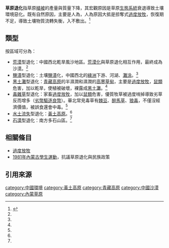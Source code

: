 {{Globalize/Mainland China|time=2020-09-01}}

'''草原退化'''指草原[[植被|植被]]的產量與質量下降，其宏觀原因是草原[[生態系統|生態系統]]衰退導致土壤環境惡化。既有自然原因，主要是人為，人為原因大抵是掠奪式[[過度放牧|過度放牧]]，恢復期不足，導致土壤物質流轉失衡，入不敷出。<ref name="2000张">{{cite journal|title=无声的危机——荒漠化与草原退化|journal=《草业科学》|date=2000|issue=2|author=张自和|url=http://www.cqvip.com/qk/96070x/200002/4191048.html}}</ref>

==類型==
按區域可分為：
*[[荒漠|荒漠]]型退化：中國西北乾旱風沙地區。[[荒漠化|荒漠化]]與草原退化相互作用，最終成為沙漠。<ref name="2000张"/>
*[[鹽漬|鹽漬]]型退化：土壤[[鹽漬|鹽漬]]化，中國西北的[[綠洲|綠洲]]下游、河湖、[[灘涂|灘涂]]。<ref name="2000张"/>
*[[黑土灘|黑土灘]]型退化：[[青藏高原|青藏高原]]的半濕潤和濕潤的[[高寒草甸|高寒草甸]]，主要是[[過度放牧|過度放牧]]，[[鼠類|鼠類]]危害，加以乾旱，使植被破壞，裸露成[[黑土灘|黑土灘]]。<ref name="2000张"/>
*[[毒草|毒雜草]]型退化：家畜[[過度放牧|過度放牧]]，加以[[鼠類|鼠類]]危害，優質牧草被過度啃掉導致劣草反而增多（[[劣幣驅逐良幣|劣幣驅逐良幣]]）。華北常見毒草有[[棘豆|棘豆]]、[[醉馬草|醉馬草]]、[[狼毒|狼毒]]，不僅沒經濟價值，被誤食還會中毒。<ref name="2000张"/>
*[[水土流失|水土流失]]型退化：[[黃土高原|黃土高原]]。<ref name="2000张"/>
*[[石漠|石漠]]型退化：南方多石山區。<ref name="2000张"/>

==相關條目==
*[[過度放牧|過度放牧]]
*[[1981年內蒙古學生運動|1981年內蒙古學生運動]]，抗議草原退化與民族政策

==引用來源==
{{REFLIST}}

[[category:中國環境|category:中國環境]]
[[category:黃土高原|category:黃土高原]]
[[category:青藏高原|category:青藏高原]]
[[category:中國沙漠|category:中國沙漠]]
[[category:內蒙草原|category:內蒙草原]]